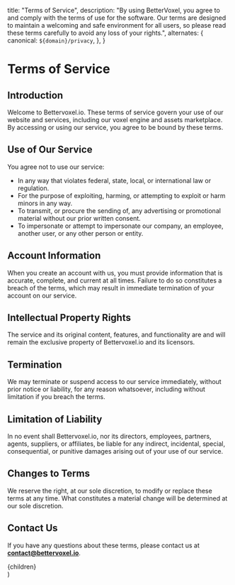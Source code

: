 
  title: "Terms of Service",
  description:
    "By using BetterVoxel, you agree to and comply with the terms of use for the software. Our terms are designed to maintain a welcoming and safe environment for all users, so please read these terms carefully to avoid any loss of your rights.",
  alternates: {
    canonical: `${domain}/privacy`,
  },
}

# Terms of Service

## Introduction

Welcome to Bettervoxel.io. These terms of service govern your use of our website and services, including our voxel engine and assets marketplace. By accessing or using our service, you agree to be bound by these terms.

## Use of Our Service

You agree not to use our service:

- In any way that violates federal, state, local, or international law or regulation.
- For the purpose of exploiting, harming, or attempting to exploit or harm minors in any way.
- To transmit, or procure the sending of, any advertising or promotional material without our prior written consent.
- To impersonate or attempt to impersonate our company, an employee, another user, or any other person or entity.

## Account Information

When you create an account with us, you must provide information that is accurate, complete, and current at all times. Failure to do so constitutes a breach of the terms, which may result in immediate termination of your account on our service.

## Intellectual Property Rights

The service and its original content, features, and functionality are and will remain the exclusive property of Bettervoxel.io and its licensors.

## Termination

We may terminate or suspend access to our service immediately, without prior notice or liability, for any reason whatsoever, including without limitation if you breach the terms.

## Limitation of Liability

In no event shall Bettervoxel.io, nor its directors, employees, partners, agents, suppliers, or affiliates, be liable for any indirect, incidental, special, consequential, or punitive damages arising out of your use of our service.

## Changes to Terms

We reserve the right, at our sole discretion, to modify or replace these terms at any time. What constitutes a material change will be determined at our sole discretion.

## Contact Us

If you have any questions about these terms, please contact us at **contact@bettervoxel.io**.

  <Container centered mainContainer>
    <div className="prose dark:prose-invert max-w-full">{children}</div>
  </Container>
)
